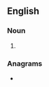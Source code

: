 ==English==

===Noun===
{{head|en|noun plural form}}

# {{plural of|proter|lang=en}}

===Anagrams===
* {{anagrams|en|Trosper|perrots|porrets|porters|presort|pretors|reports|sporter|tropers}}